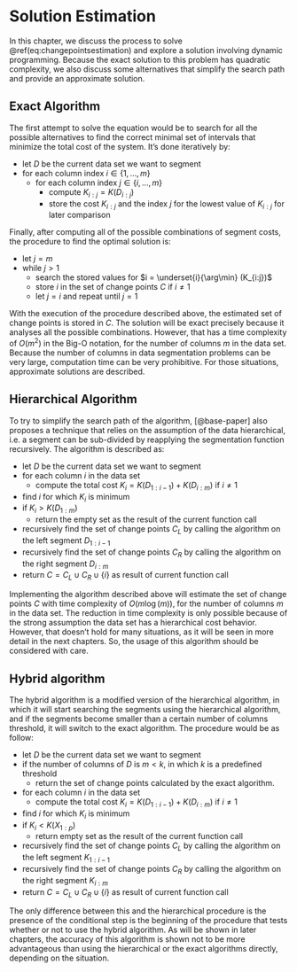 # Solution Estimation

In this chapter, we discuss the process to solve \@ref(eq:changepointsestimation)
and explore a solution involving dynamic programming. Because the exact
solution to this problem has quadratic complexity, we also discuss some
alternatives that simplify the search path and provide an approximate solution.

## Exact Algorithm

The first attempt to solve the equation would be to search for all the possible alternatives
to find the correct minimal set of intervals that minimize the total cost of the system.
It's done iteratively by:

- let $D$ be the current data set we want to segment
- for each column index $i \in \{1, \dots, m\}$
  - for each column index $j \in \{i, \dots, m\}$
    - compute $K_{i:j}=K(D_{i:j})$
    - store the cost $K_{i:j}$ and the index $j$ for the lowest value of $K_{i:j}$ for later comparison

Finally, after computing all of the possible combinations of segment costs,
the procedure to find the optimal solution is:

- let $j = m$
- while $j > 1$
  - search the stored values for $i = \underset{i}{\arg\min} (K_{i:j})$
  - store $i$ in the set of change points $C$ if $i \ne 1$
  - let $j = i$ and repeat until $j = 1$

With the execution of the procedure described above, the estimated set of
change points is stored in $C$. The solution will be exact precisely because it
analyses all the possible combinations. However, that has a time complexity of
$O(m^2)$ in the Big-O notation, for the number of columns $m$ in the data set.
Because the number of columns in data segmentation problems can be very
large, computation time can be very prohibitive. For those situations,
approximate solutions are described.

## Hierarchical Algorithm

To try to simplify the search path of the algorithm, [@base-paper] also
proposes a technique that relies on the assumption of the data hierarchical, i.e.
a segment can be sub-divided by reapplying the segmentation function recursively.
The algorithm is described as:

- let $D$ be the current data set we want to segment
- for each column $i$ in the data set
  - compute the total cost $K_i = K(D_{1:i-1})+K(D_{i:m})$ if $i \ne 1$
- find $i$ for which $K_i$ is minimum
- if $K_i \gt K(D_{1:m})$
  - return the empty set as the result of the current function call
- recursively find the set of change points $C_L$ by calling the algorithm on the left segment $D_{1:i-1}$
- recursively find the set of change points $C_R$ by calling the algorithm on the right segment $D_{i:m}$
- return $C=C_L \cup C_R \cup \{i\}$ as result of current function call

Implementing the algorithm described above will estimate the set of change
points $C$ with time complexity of $O(m\log(m))$, for the number of columns $m$
in the data set. The reduction in time complexity is only possible because of
the strong assumption the data set has a hierarchical cost behavior.
However, that doesn't hold for many situations, as it will be seen in more
detail in the next chapters. So, the usage of this algorithm should be
considered with care.

## Hybrid algorithm

The hybrid algorithm is a modified version of the hierarchical algorithm, in
which it will start searching the segments using the hierarchical algorithm,
and if the segments become smaller than a certain number of columns threshold,
it will switch to the exact algorithm. The procedure would be as follow:

- let $D$ be the current data set we want to segment
- if the number of columns of $D$ is $m \lt k$, in which $k$ is a predefined threshold
  - return the set of change points calculated by the exact algorithm.
- for each column $i$ in the data set
  - compute the total cost $K_i = K(D_{1:i-1})+K(D_{i:m})$ if $i \ne 1$
- find $i$ for which $K_i$ is minimum
- if $K_i \lt K(X_{1:p})$
  - return empty set as the result of the current function call
- recursively find the set of change points $C_L$ by calling the algorithm on the left segment $K_{1:i-1}$
- recursively find the set of change points $C_R$ by calling the algorithm on the right segment $K_{i:m}$
- return $C=C_L \cup C_R \cup \{i\}$ as result of current function call

The only difference between this and the hierarchical procedure is the presence
of the conditional step is the beginning of the procedure that tests whether or
not to use the hybrid algorithm. As will be shown in later chapters, the
accuracy of this algorithm is shown not to be more advantageous than using the
hierarchical or the exact algorithms directly, depending on the situation.
